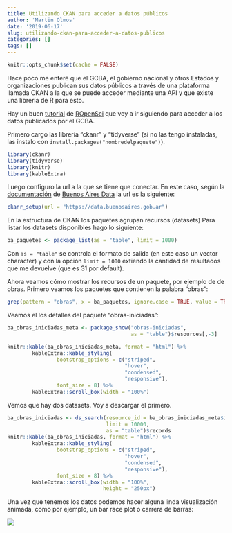 ```yaml
---
title: Utilizando CKAN para acceder a datos públicos
author: 'Martin Olmos'
date: '2019-06-17'
slug: utilizando-ckan-para-acceder-a-datos-publicos
categories: []
tags: []
---
```

```r
knitr::opts_chunk$set(cache = FALSE)
```

Hace poco me enteré que el GCBA, el gobierno nacional y otros Estados y organizaciones publican sus datos públicos a través de una plataforma llamada CKAN a la que se puede acceder mediante una API y que existe una librería de R para esto.

Hay un buen [tutorial][1] de [ROpenSci][2] que voy a ir siguiendo para acceder a los datos publicados por el GCBA.

Primero cargo las librería "ckanr" y "tidyverse" (si no las tengo instaladas, las instalo con `install.packages("nombredelpaquete")`).

```r
library(ckanr)
library(tidyverse)
library(knitr)
library(kableExtra)
```

Luego configuro la url a la que se tiene que conectar. En este caso, según la [documentación][3] de [Buenos Aires Data][4] la url es la siguiente:

```r
ckanr_setup(url = "https://data.buenosaires.gob.ar")
```

En la estructura de CKAN los paquetes agrupan recursos (datasets)
Para listar los datasets disponibles hago lo siguiente:

```r
ba_paquetes <- package_list(as = "table", limit = 1000)
```

Con `as = "table"` se controla el formato de salida (en este caso un vector character) y con la opción `limit = 1000` extiendo la cantidad de resultados que me devuelve (que es 31 por default).

Ahora veamos cómo mostrar los recursos de un paquete, por ejemplo de de obras.
Primero veamos los paquetes que contienen la palabra "obras":

```r
grep(pattern = "obras", x = ba_paquetes, ignore.case = TRUE, value = TRUE)
```

Veamos el los detalles del paquete "obras-iniciadas":

```r
ba_obras_iniciadas_meta <- package_show("obras-iniciadas", 
                                        as = "table")$resources[,-3]

knitr::kable(ba_obras_iniciadas_meta, format = "html") %>% 
        kableExtra::kable_styling(
                bootstrap_options = c("striped", 
                                      "hover",
                                      "condensed",
                                      "responsive"),
                font_size = 8) %>% 
        kableExtra::scroll_box(width = "100%")

```

Vemos que hay dos datasets. Voy a descargar el primero.

```r
ba_obras_iniciadas <- ds_search(resource_id = ba_obras_iniciadas_meta$id[1], 
                                limit = 10000, 
                                as = "table")$records
knitr::kable(ba_obras_iniciadas, format = "html") %>% 
        kableExtra::kable_styling(
                bootstrap_options = c("striped", 
                                      "hover",
                                      "condensed",
                                      "responsive"),
                font_size = 8) %>% 
        kableExtra::scroll_box(width = "100%",
                               height = "250px")

```


Una vez que tenemos los datos podemos hacer alguna linda visualización animada, como por ejemplo, un bar race plot o carrera de barras:

![](/post/2019-06-17-utilizando-ckan-para-acceder-a-datos-publicos_files/metros_construidos_bar_race.gif)




[1]:(https://ropensci.org/tutorials/ckanr_tutorial/)
[2]:(https://ropensci.org/about/)
[3]:(https://data.buenosaires.gob.ar)
[4]:(https://data.buenosaires.gob.ar/acerca/ckan)
